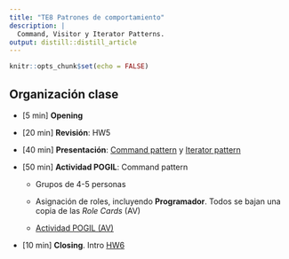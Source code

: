 ```yaml
---
title: "TE8 Patrones de comportamiento"
description: |
  Command, Visitor y Iterator Patterns.
output: distill::distill_article
---
```


```r
knitr::opts_chunk$set(echo = FALSE)
```

## Organización clase

-   [5 min] **Opening**

-   [20 min] **Revisión**: HW5

-   [40 min] **Presentación**: [Command pattern](slides/TE8_1_command.html) y [Iterator pattern](slides/TE8_2_iterator.html)

-   [50 min] **Actividad POGIL**: Command pattern

    -   Grupos de 4-5 personas

    -   Asignación de roles, incluyendo **Programador**. Todos se bajan una copia de las *Role Cards* (AV)

    -   [Actividad POGIL (AV)](https://aulavirtual.uji.es/mod/resource/view.php?id=4634646)

-   [10 min] **Closing**. Intro [HW6](HW6.html) 

